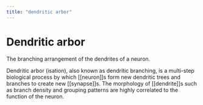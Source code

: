 ```yaml
---
title: "dendritic arbor"
---
```


# Dendritic arbor

The branching arrangement of the dendrites of a neuron.

Dendritic arbor (isation), also known as dendritic branching, is a multi-step biological process by which [[neuron]]s form new dendritic trees and branches to create new [[synapse]]s. The morphology of [[dendrite]]s such as branch density and grouping patterns are highly correlated to the function of the neuron.